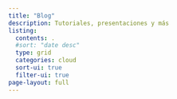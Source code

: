 ```yaml
---
title: "Blog"
description: Tutoriales, presentaciones y más
listing:
  contents: .
  #sort: "date desc"
  type: grid
  categories: cloud
  sort-ui: true
  filter-ui: true
page-layout: full
---
```

